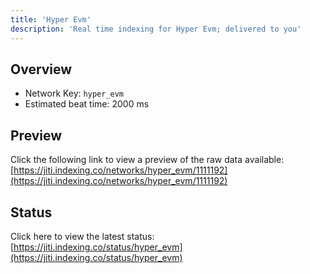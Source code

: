```yaml
---
title: 'Hyper Evm'
description: 'Real time indexing for Hyper Evm; delivered to you'
---
```


## Overview
- Network Key: `hyper_evm`
- Estimated beat time: 2000 ms

## Preview
Click the following link to view a preview of the raw data available: [https://jiti.indexing.co/networks/hyper_evm/1111192](https://jiti.indexing.co/networks/hyper_evm/1111192)

## Status
Click here to view the latest status: [https://jiti.indexing.co/status/hyper_evm](https://jiti.indexing.co/status/hyper_evm)
